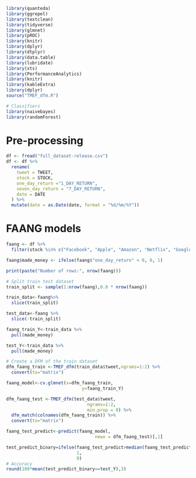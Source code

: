 ```r
library(quanteda)
library(ggrepel)
library(textclean)
library(tidyverse)
library(glmnet)
library(pROC)
library(knitr)
library(dplyr)
library(dtplyr)
library(data.table)
library(lubridate)
library(xts)
library(PerformanceAnalytics)
library(knitr)
library(kableExtra)
library(dplyr)
source("TMEF_dfm.R")

# Classifiers
library(naivebayes)
library(randomForest)
```

# Pre-processing
```r
df <- fread("full_dataset-release.csv")
df <- df %>%
  rename(
    tweet = TWEET,
    stock = STOCK,
    one_day_return ="1_DAY_RETURN", 
    seven_day_return = "7_DAY_RETURN",
    date = DATE
  ) %>% 
  mutate(date = as.Date(date, format = "%d/%m/%Y"))
```

# FAANG models 
```r

faang <- df %>%
  filter(stock %in% c("Facebook", "Apple", "Amazon", "Netflix", "Google"))

faang$made_money <- ifelse(faang$"one_day_return" < 0, 0, 1)

print(paste("Number of rows:", nrow(faang)))

# Split train test dataset 
train_split <- sample(1:nrow(faang),0.8 * nrow(faang))

train_data<-faang%>%
  slice(train_split)

test_data<-faang %>%
  slice(-train_split)

faang_train_Y<-train_data %>%
  pull(made_money)

test_Y<-train_data %>%
  pull(made_money)

# Create a DFM of the train dataset 
dfm_faang_train <-TMEF_dfm(train_data$tweet,ngrams=1:2) %>%
  convert(to="matrix")

faang_model<-cv.glmnet(x=dfm_faang_train,
                             y=faang_train_Y)

dfm_faang_test <-TMEF_dfm(test_data$tweet,
                               ngrams=1:2,
                               min.prop = 0) %>%
  dfm_match(colnames(dfm_faang_train)) %>%
  convert(to="matrix")

faang_test_predict<-predict(faang_model,
                                  newx = dfm_faang_test)[,1]

test_predict_binary=ifelse(faang_test_predict>median(faang_test_predict),
                           1,
                           0) 
# Accuracy 
round(100*mean(test_predict_binary==test_Y),3)
```